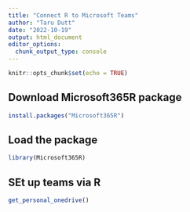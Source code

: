 ```yaml
---
title: "Connect R to Microsoft Teams"
author: "Taru Dutt"
date: "2022-10-19"
output: html_document
editor_options: 
  chunk_output_type: console
---
```


```r
knitr::opts_chunk$set(echo = TRUE)
```

## Download Microsoft365R package

```r
install.packages("Microsoft365R")
```

## Load the package

```r
library(Microsoft365R)
```

## SEt up teams via R

```r
get_personal_onedrive()
```

